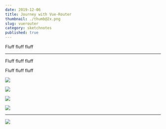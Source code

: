 ```yaml
---
date: 2019-12-06
title: Journey with Vue-Router
thumbnail: ./thumb@2x.png
slug: vuerouter
category: sketchnotes
published: true
---
```



<SketchesContainer>

Fluff fluff fluff

<hr />

Fluff fluff fluff

Fluff fluff fluff

![](./VueRouter_1.png)

![](./VueRouter_2.png)

![](./VueRouter_3.png)

![](./VueRouter_4.png)

---

<FullSketchnote coursename="Journey with Vue-Router" courselink="http://bit.ly/vuerou">

![](.//VueRouter--thumbnail.png)

</FullSketchnote>

</SketchesContainer>